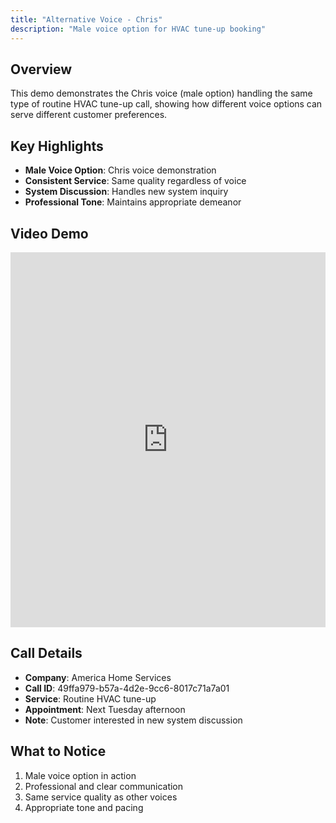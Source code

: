 ```yaml
---
title: "Alternative Voice - Chris"
description: "Male voice option for HVAC tune-up booking"
---
```


## Overview

This demo demonstrates the Chris voice (male option) handling the same type of routine HVAC tune-up call, showing how different voice options can serve different customer preferences.

## Key Highlights

- **Male Voice Option**: Chris voice demonstration
- **Consistent Service**: Same quality regardless of voice
- **System Discussion**: Handles new system inquiry
- **Professional Tone**: Maintains appropriate demeanor

## Video Demo

<iframe
  src="https://share.descript.com/embed/l98n5EL502t"
  width="100%"
  height="600"
  frameBorder="0"
  allowFullScreen
  className="rounded-xl"
></iframe>

## Call Details

- **Company**: America Home Services
- **Call ID**: 49ffa979-b57a-4d2e-9cc6-8017c71a7a01
- **Service**: Routine HVAC tune-up
- **Appointment**: Next Tuesday afternoon
- **Note**: Customer interested in new system discussion

## What to Notice

1. Male voice option in action
2. Professional and clear communication
3. Same service quality as other voices
4. Appropriate tone and pacing